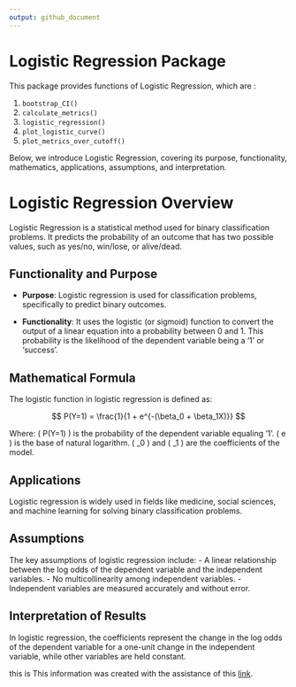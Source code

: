 ```yaml
---
output: github_document
---
```


# Logistic Regression Package
  
This package provides functions of Logistic Regression, which are :

1. `bootstrap_CI()`
2. `calculate_metrics()`
3. `logistic_regression()`
4. `plot_logistic_curve()`
5. `plot_metrics_over_cutoff()`


Below, we introduce Logistic Regression, covering its purpose, functionality, mathematics, applications, assumptions, and interpretation.


# Logistic Regression Overview

Logistic Regression is a statistical method used for binary classification problems. It predicts the probability of an outcome that has two possible values, such as yes/no, win/lose, or alive/dead.




## Functionality and Purpose

- **Purpose**: Logistic regression is used for classification problems, specifically to predict binary outcomes.

- **Functionality**: It uses the logistic (or sigmoid) function to convert the output of a linear equation into a probability between 0 and 1. This probability is the likelihood of the dependent variable being a '1' or 'success'.


## Mathematical Formula

The logistic function in logistic regression is defined as:

$$ P(Y=1) = \frac{1}{1 + e^{-(\beta_0 + \beta_1X)}} $$

Where:
 \( P(Y=1) \) is the probability of the dependent variable equaling '1'.
\( e \) is the base of natural logarithm.
\( \beta_0 \) and \( \beta_1 \) are the coefficients of the model.


## Applications

Logistic regression is widely used in fields like medicine, social sciences, and machine learning for solving binary classification problems.


## Assumptions

The key assumptions of logistic regression include:
- A linear relationship between the log odds of the dependent variable and the independent variables.
- No multicollinearity among independent variables.
- Independent variables are measured accurately and without error.

## Interpretation of Results

In logistic regression, the coefficients represent the change in the log odds of the dependent variable for a one-unit change in the independent variable, while other variables are held constant.


this is 
This information was created with the assistance of this [link](https://chat.openai.com/share/a531ba79-9803-4e75-ae64-a4c2ca1eaa7f).

